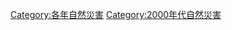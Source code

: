 {{Commons category|2007 natural disasters}}
{{Natural disasters by year|m=2|c=0|d=0|y=7}}

[[Category:各年自然災害|Category:各年自然災害]]
[[Category:2000年代自然災害|Category:2000年代自然災害]]